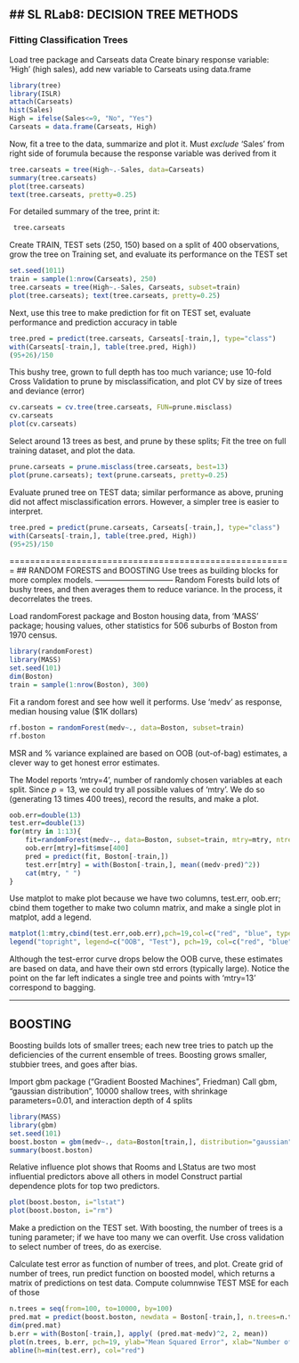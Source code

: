 ## SL RLab8: DECISION TREE METHODS
----------------------------------
### Fitting Classification Trees
Load tree package and Carseats data
Create binary response variable: 'High' (high sales),
add new variable to Carseats using data.frame
```r
library(tree)
library(ISLR)
attach(Carseats)
hist(Sales)
High = ifelse(Sales<=9, "No", "Yes")
Carseats = data.frame(Carseats, High)
```
Now, fit a tree to the data, summarize and plot it. 
Must _exclude_ 'Sales' from right side of forumula
because the response variable was derived from it
```r
tree.carseats = tree(High~.-Sales, data=Carseats)
summary(tree.carseats)
plot(tree.carseats)
text(tree.carseats, pretty=0.25)
```
For detailed summary of the tree, print it:
```r
 tree.carseats
```
Create TRAIN, TEST sets (250, 150) based on a split of 
400 observations, grow the tree on Training set, and 
evaluate its performance on the TEST set
```r
set.seed(1011)
train = sample(1:nrow(Carseats), 250)
tree.carseats = tree(High~.-Sales, Carseats, subset=train)
plot(tree.carseats); text(tree.carseats, pretty=0.25)
```
Next, use this tree to make prediction for fit on TEST set,
evaluate performance and prediction accuracy in table 
```r
tree.pred = predict(tree.carseats, Carseats[-train,], type="class")
with(Carseats[-train,], table(tree.pred, High))
(95+26)/150
```
This bushy tree, grown to full depth has too much variance; use 10-fold Cross Validation to prune by misclassification, 
and plot CV by size of trees and deviance (error)
```r
cv.carseats = cv.tree(tree.carseats, FUN=prune.misclass)
cv.carseats
plot(cv.carseats)
```
Select around 13 trees as best, and prune by these splits;
Fit the tree on full training dataset, and plot the data.
```r
prune.carseats = prune.misclass(tree.carseats, best=13)
plot(prune.carseats); text(prune.carseats, pretty=0.25)
```
Evaluate pruned tree on TEST data; similar performance 
as above, pruning did not affect misclassification errors. 
However, a simpler tree is easier to interpret. 
```r
tree.pred = predict(prune.carseats, Carseats[-train,], type="class")
with(Carseats[-train,], table(tree.pred, High))
(95+25)/150
```
=======================================================
## RANDOM FORESTS and BOOSTING
Use trees as building blocks for more complex models. 
------------------------------
Random Forests build lots of bushy trees, and then 
averages them to reduce variance. In the process, it
decorrelates the trees. 

Load randomForest package and Boston housing data, 
from 'MASS' package; housing values, other statistics 
for 506 suburbs of Boston from 1970 census.
```r
library(randomForest)
library(MASS)
set.seed(101)
dim(Boston)
train = sample(1:nrow(Boston), 300)
```
Fit a random forest and see how well it performs. 
Use 'medv' as response, median housing value (\$1K dollars)
```r
rf.boston = randomForest(medv~., data=Boston, subset=train)
rf.boston
```
MSR and % variance explained are based on OOB (out-of-bag)
estimates, a clever way to get honest error estimates. 

The Model reports 'mtry=4', number of randomly chosen variables at each split. Since $p=13$, we could try all possible values of 'mtry'. We do so (generating 13 times 400 trees), record the results, and make a plot.
```r
oob.err=double(13)
test.err=double(13)
for(mtry in 1:13){
    fit=randomForest(medv~., data=Boston, subset=train, mtry=mtry, ntree=400)
    oob.err[mtry]=fit$mse[400]
    pred = predict(fit, Boston[-train,])
    test.err[mtry] = with(Boston[-train,], mean((medv-pred)^2))
    cat(mtry, " ")
}
```
Use matplot to make plot because we have two columns, 
test.err, oob.err; cbind them together to make two column
matrix, and make a single plot in matplot, add a legend. 
```r
matplot(1:mtry,cbind(test.err,oob.err),pch=19,col=c("red", "blue", type="b",ylab="Mean Squared Error"))
legend("topright", legend=c("OOB", "Test"), pch=19, col=c("red", "blue"))
```
Although the test-error curve drops below the OOB curve, these estimates are based on data, and have their own std errors (typically large). Notice the point on the far left indicates a single tree and points with ‘mtry=13’ correspond to bagging. 

-----------------------
## BOOSTING
Boosting builds lots of smaller trees; each new tree tries to
patch up the deficiencies of the current ensemble of trees. 
Boosting grows smaller, stubbier trees, and goes after bias. 

Import gbm package ("Gradient Boosted Machines", Friedman) 
Call gbm, "gaussian distribution", 10000 shallow trees, with
shrinkage parameters=0.01, and interaction depth of 4 splits
```r
library(MASS)
library(gbm)
set.seed(101)
boost.boston = gbm(medv~., data=Boston[train,], distribution="gaussian", n.trees=10000, shrinkage=0.01, interaction.depth=4)
summary(boost.boston)
```
Relative influence plot shows that Rooms and LStatus are 
two most influential predictors above all others in model 
Construct partial dependence plots for top two predictors.
```r
plot(boost.boston, i="lstat")
plot(boost.boston, i="rm")
```
Make a prediction on the TEST set. With boosting, the number of trees is a tuning parameter; if we have too many we can overfit. Use cross validation to select number of trees, do as exercise.

Calculate test error as function of number of trees, and plot. Create grid of number of trees, run predict function on boosted model, which returns a matrix of predictions on test data. Compute columnwise TEST MSE for each of those
```r
n.trees = seq(from=100, to=10000, by=100)
pred.mat = predict(boost.boston, newdata = Boston[-train,], n.trees=n.trees)
dim(pred.mat)
b.err = with(Boston[-train,], apply( (pred.mat-medv)^2, 2, mean))
plot(n.trees, b.err, pch=19, ylab="Mean Squared Error", xlab="Number of Trees", main="Boosting Test Error")
abline(h=min(test.err), col="red")
```










